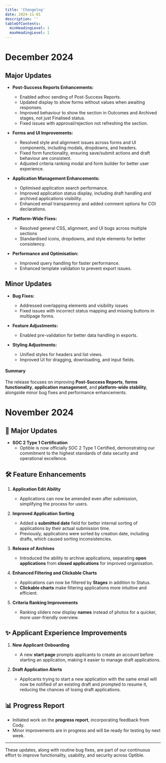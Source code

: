 ```yaml
---
title: 'Changelog'
date: 2024-11-01
description: ''
tableOfContents:
  minHeadingLevel: 1
  maxHeadingLevel: 1
---
```


# December 2024

## Major Updates
- **Post-Success Reports Enhancements:**
  - Enabled adhoc sending of Post-Success Reports.
  - Updated display to show forms without values when awaiting responses.
  - Improved behaviour to show the section in Outcomes and Archived stages, not just Finalised status.
  - Fixed issues with approval/rejection not refreshing the section.

- **Forms and UI Improvements:**
  - Resolved style and alignment issues across forms and UI components, including modals, dropdowns, and headers.
  - Fixed form functionality, ensuring save/submit actions and draft behaviour are consistent.
  - Adjusted criteria ranking modal and form builder for better user experience.

- **Application Management Enhancements:**
  - Optimised application search performance.
  - Improved application status display, including draft handling and archived applications visibility.
  - Enhanced email transparency and added comment options for COI declarations.

- **Platform-Wide Fixes:**
  - Resolved general CSS, alignment, and UI bugs across multiple sections
  - Standardised icons, dropdowns, and style elements for better consistency.

- **Performance and Optimisation:**
  - Improved query handling for faster performance.
  - Enhanced template validation to prevent export issues.

## Minor Updates
- **Bug Fixes:**
  - Addressed overlapping elements and visibility issues
  - Fixed issues with incorrect status mapping and missing buttons in multipage forms.

- **Feature Adjustments:**
  - Enabled pre-validation for better data handling in exports.

- **Styling Adjustments:**
  - Unified styles for headers and list views.
  - Improved UI for dragging, downloading, and input fields.

#### Summary
The release focuses on improving **Post-Success Reports**, **forms functionality**, **application management**, and **platform-wide stability**, alongside minor bug fixes and performance enhancements.

# November 2024
## 🚀 **Major Updates**
- **SOC 2 Type 1 Certification**
  - Optible is now officially SOC 2 Type 1 Certified, demonstrating our commitment to the highest standards of data security and operational excellence.

## 🛠️ **Feature Enhancements**
1. **Application Edit Ability**
   - Applications can now be amended even after submission, simplifying the process for users.

2. **Improved Application Sorting**
   - Added a **submitted date** field for better internal sorting of applications by their actual submission time.
   - Previously, applications were sorted by creation date, including drafts, which caused sorting inconsistencies.

3. **Release of Archives**
   - Introduced the ability to archive applications, separating **open applications** from **closed applications** for improved organisation.

4. **Enhanced Filtering and Clickable Charts**
   - Applications can now be filtered by **Stages** in addition to Status.
   - **Clickable charts** make filtering applications more intuitive and efficient.

5. **Criteria Ranking Improvements**
   - Ranking sliders now display **names** instead of photos for a quicker, more user-friendly overview.

## ✨ **Applicant Experience Improvements**
1. **New Applicant Onboarding**
   - A new **start page** prompts applicants to create an account before starting an application, making it easier to manage draft applications.

2. **Draft Application Alerts**
   - Applicants trying to start a new application with the same email will now be notified of an existing draft and prompted to resume it, reducing the chances of losing draft applications.

## 📊 **Progress Report**
- Initiated work on the **progress report**, incorporating feedback from Cody.
- Minor improvements are in progress and will be ready for testing by next week.

---

These updates, along with routine bug fixes, are part of our continuous effort to improve functionality, usability, and security across Optible.
